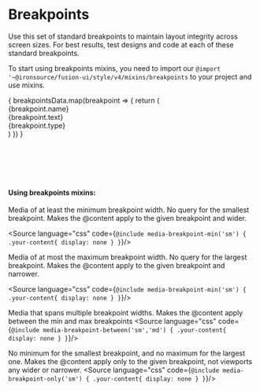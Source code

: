 
<Meta title="V4/Foundation/Breakpoints"/>

# Breakpoints

Use this set of standard breakpoints to maintain layout integrity across screen sizes. For best results, test designs and code at each of these standard breakpoints.

To start using breakpoints mixins, you need to import our `@import '~@ironsource/fusion-ui/style/v4/mixins/breakpoints` to your project and use mixins.


<style>
    {
        `
.breakpoints-wrapper {
    display: flex;
    flex-direction: column;
}
.breakpoint-row {
    display: flex;
    padding: var(--spacing-300) var(--spacing-200);
    align-items: center;
    gap: var(--spacing-300);
    align-self: stretch;
    border-bottom: 1px solid var(--common-divider);
    color: var(--text-primary);
}
.breakpoint-name {
    width: 150px;
}
.breakpoint-text {
    flex: 1 0 0;
    color: var(--text-secondary);
}
.breakpoint-type {
    display: flex;
    padding: var(--spacing-50) var(--spacing-100);
    align-items: center;
    gap: var(--spacing-50);
    border-radius: var(--border-radius-md);
    background: var(--background-paper-elevation-2);
}
`
    }
</style>

<div class="sb-unstyled breakpoints-wrapper fusion-v4">
    {
        breakpointsData.map(breakpoint => {
            return (
                <div class="breakpoint-row">
                    <div class="breakpoint-name font-v4-subtitle-2">
                        {breakpoint.name}
                    </div>
                    <div class="breakpoint-text font-v4-body-2">
                        {breakpoint.text}
                    </div>
                    <div class="breakpoint-type font-v4-chip-label">
                        {breakpoint.type}
                    </div>
                </div>
            )
        })
    }
</div>

<br/><br/><br/><br/>
#### Using breakpoints mixins:
Media of at least the minimum breakpoint width. No query for the smallest breakpoint. Makes the @content apply to the given breakpoint and wider.

<Source language="css" code={`
@include media-breakpoint-min('sm') {
    .your-content{
        display: none
    }
}
`}/>

Media of at most the maximum breakpoint width. No query for the largest breakpoint. Makes the @content apply to the given breakpoint and narrower.

<Source language="css" code={`
@include media-breakpoint-min('sm') {
    .your-content{
        display: none
    }
}
`}/>

Media that spans multiple breakpoint widths. Makes the @content apply between the min and max breakpoints
<Source language="css" code={`
@include media-breakpoint-between('sm','md') {
    .your-content{
        display: none
    }
}
`}/>

No minimum for the smallest breakpoint, and no maximum for the largest one. Makes the @content apply only to the given breakpoint, not viewports any wider or narrower.
<Source language="css" code={`
@include media-breakpoint-only('sm') {
    .your-content{
        display: none
    }
}
`}/>
